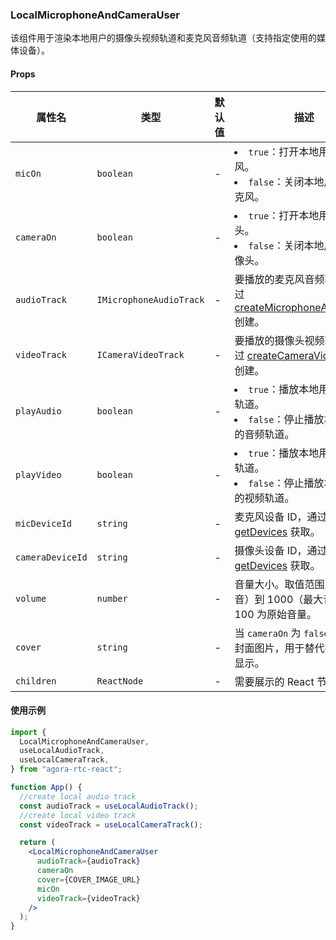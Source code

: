 ### LocalMicrophoneAndCameraUser

该组件用于渲染本地用户的摄像头视频轨道和麦克风音频轨道（支持指定使用的媒体设备）。

#### Props

| 属性名           | 类型                    | 默认值 | 描述                                                                                                                                                                                                       |
| ---------------- | ----------------------- | ------ | ---------------------------------------------------------------------------------------------------------------------------------------------------------------------------------------------------------- |
| `micOn`          | `boolean`               | -      | <li>`true`：打开本地用户的麦克风。</li><li>`false`：关闭本地用户的麦克风。</li>                                                                                                                            |
| `cameraOn`       | `boolean`               | -      | <li>`true`：打开本地用户的摄像头。</li><li>`false`：关闭本地用户的摄像头。</li>                                                                                                                            |
| `audioTrack`     | `IMicrophoneAudioTrack` | -      | 要播放的麦克风音频轨道。通过 [createMicrophoneAudioTrack](https://docportal.shengwang.cn/cn/live-streaming-premium-4.x/API%20Reference/web_ng/interfaces/iagorartc.html#createmicrophoneaudiotrack) 创建。 |
| `videoTrack`     | `ICameraVideoTrack`     | -      | 要播放的摄像头视频轨道。通过 [createCameraVideoTrack](https://docportal.shengwang.cn/cn/live-streaming-premium-4.x/API%20Reference/web_ng/interfaces/iagorartc.html#createcameravideotrack) 创建。         |
| `playAudio`      | `boolean`               | -      | <li>`true`：播放本地用户的音频轨道。</li><li>`false`：停止播放本地用户的音频轨道。</li>                                                                                                                    |
| `playVideo`      | `boolean`               | -      | <li>`true`：播放本地用户的视频轨道。</li><li>`false`：停止播放本地用户的视频轨道。</li>                                                                                                                    |
| `micDeviceId`    | `string`                | -      | 麦克风设备 ID，通过 [getDevices](https://docportal.shengwang.cn/cn/live-streaming-premium-4.x/API%20Reference/web_ng/interfaces/iagorartc.html#getdevices) 获取。                                          |
| `cameraDeviceId` | `string`                | -      | 摄像头设备 ID，通过 [getDevices](https://docportal.shengwang.cn/cn/live-streaming-premium-4.x/API%20Reference/web_ng/interfaces/iagorartc.html#getdevices) 获取。                                          |
| `volume`         | `number`                | -      | 音量大小。取值范围从 0（静音）到 1000（最大音量）。100 为原始音量。                                                                                                                                        |
| `cover`          | `string`                | -      | 当 `cameraOn` 为 `false` 时渲染的封面图片，用于替代视频画面显示。                                                                                                                                          |
| `children`       | `ReactNode`             | -      | 需要展示的 React 节点。                                                                                                                                                                                    |

#### 使用示例

```jsx
import {
  LocalMicrophoneAndCameraUser,
  useLocalAudioTrack,
  useLocalCameraTrack,
} from "agora-rtc-react";

function App() {
  //create local audio track
  const audioTrack = useLocalAudioTrack();
  //create local video track
  const videoTrack = useLocalCameraTrack();

  return (
    <LocalMicrophoneAndCameraUser
      audioTrack={audioTrack}
      cameraOn
      cover={COVER_IMAGE_URL}
      micOn
      videoTrack={videoTrack}
    />
  );
}
```
